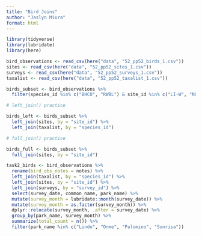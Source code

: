```yaml
---
title: "Bird Joins"
author: "Jaslyn Miura"
format: html
---
```


```r

library(tidyverse)
library(lubridate)
library(here)

```

```r

bird_observations <- read_csv(here("data", "52_pp52_birds_1.csv"))
sites <- read_csv(here("data", "52_pp52_sites_1.csv"))
surveys <- read_csv(here("data", "52_pp52_surveys_1.csv"))
taxalist <- read_csv(here("data", "52_pp52_taxalist_1.csv"))

```

```r

birds_subset <- bird_observations %>% 
  filter(species_id %in% c("BHCO", "RWBL") & site_id %in% c("LI-W", "NU-C"))

```

```r

# left_join() practice

birds_left <- birds_subset %>% 
  left_join(sites, by = "site_id") %>%
  left_join(taxalist, by = "species_id")

```

```r

# full_join() practice

birds_full <- birds_subset %>% 
  full_join(sites, by = "site_id")

```


```r

task2_birds <- bird_observations %>% 
  rename(bird_obs_notes = notes) %>% 
  left_join(taxalist, by = "species_id") %>% 
  left_join(sites, by = "site_id") %>% 
  left_join(surveys, by = "survey_id") %>% 
  select(survey_date, common_name, park_name) %>% 
  mutate(survey_month = lubridate::month(survey_date)) %>% 
  mutate(survey_month = as.factor(survey_month)) %>% 
  dplyr::relocate(survey_month, .after = survey_date) %>% 
  group_by(park_name, survey_month) %>% 
  summarize(total_count = n()) %>% 
  filter(park_name %in% c("Lindo", "Orme", "Palomino", "Sonrisa"))

```


